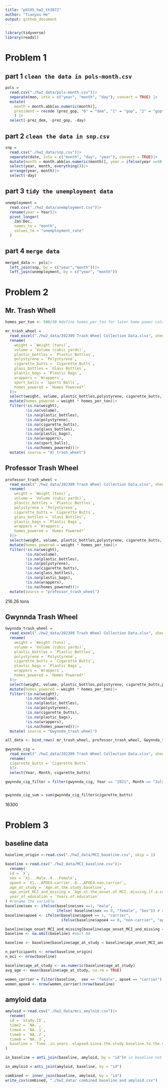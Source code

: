 ```yaml
---
title: "p8105_hw2_th3072"
author: "Tianyou He"
output: github_document
---
```


```r
library(tidyverse)
library(readxl)
```

# Problem 1
## part 1 `clean the data in pols-month.csv`
```r
pols = 
  read.csv("./hw2_data/pols-month.csv")|> 
  separate(mon, into = c("year", "month", "day"), convert = TRUE) |> 
  mutate(
    month = month.abb[as.numeric(month)], 
    president = recode (prez_gop, "0" = "dem", "1" = "gop", "2" = "gop")
    ) |>
  select(-prez_dem, -prez_gop, -day) 
```

## part 2 `clean the data in snp.csv`
```r

snp =
  read.csv("./hw2_data/snp.csv")|>
  separate(date, into = c("month", "day", "year"), convert = TRUE)|>
  mutate(month = month.abb[as.numeric(month)], year = ifelse(year >=50, 1900+year, 2000+year))|>
  select(year, month, everything())|>
  arrange(year, month)|>
  select(-day)
```

## part 3 `tidy the unemployment data`
```r
unemployment = 
  read.csv("./hw2_data/unemployment.csv")|>
  rename(year = Year)|>
  pivot_longer(
    Jan:Dec,
    names_to = "month",
    values_to = "unemployment_rate"
  )
```

## part 4 `merge data`
```r
merged_data <- pols|> 
  left_join(snp, by = c("year","month"))|>
  left_join(unemployment, by = c("year", "month"))
```

# Problem 2

## Mr. Trash Whell
```r
homes_per_ton <- 500/30 #define homes_per_ton for later home power calculation
```

```r
mr_trash_wheel = 
  read_excel("./hw2_data/202309 Trash Wheel Collection Data.xlsx", sheet = "Mr. Trash Wheel")|>
  rename(
    weight = `Weight (tons)`,
    volume = `Volume (cubic yards)`,
    plastic_bottles = `Plastic Bottles`,
    polystyrene = `Polystyrene`,
    cigarette_butts = `Cigarette Butts`,
    glass_bottles = `Glass Bottles`,
    plastic_bags = `Plastic Bags`,
    wrappers = `Wrappers`,
    sport_balls = `Sports Balls`,
    homes_powered = `Homes Powered*`
  )|>
  select(weight, volume, plastic_bottles,polystyrene, cigarette_butts, glass_bottles, plastic_bags, wrappers, sport_balls, homes_powered)|>
  mutate(homes_powered = weight * homes_per_ton)|>
  filter(!is.na(weight),
         !is.na(volume),
         !is.na(plastic_bottles),
         !is.na(polystyrene),
         !is.na(cigarette_butts),
         !is.na(glass_bottles),
         !is.na(plastic_bags),
         !is.na(wrappers),
         !is.na(sport_balls),
         !is.na(homes_powered))|>
  mutate( source = "mr_trash_wheel")
```

## Professor Trash Wheel
```r
professor_trash_wheel = 
  read_excel("./hw2_data/202309 Trash Wheel Collection Data.xlsx", sheet = "Professor Trash Wheel")|>
  rename(
    weight = `Weight (tons)`,
    volume = `Volume (cubic yards)`,
    plastic_bottles = `Plastic Bottles`,
    polystyrene = `Polystyrene`,
    cigarette_butts = `Cigarette Butts`,
    glass_bottles = `Glass Bottles`,
    plastic_bags = `Plastic Bags`,
    wrappers = `Wrappers`,
    homes_powered = `Homes Powered*`
  )|>
  select(weight, volume, plastic_bottles,polystyrene, cigarette_butts, glass_bottles, plastic_bags, wrappers, homes_powered)|>
  mutate(homes_powered = weight * homes_per_ton)|>
  filter(!is.na(weight),
         !is.na(volume),
         !is.na(plastic_bottles),
         !is.na(polystyrene),
         !is.na(cigarette_butts),
         !is.na(glass_bottles),
         !is.na(plastic_bags),
         !is.na(wrappers),
         !is.na(homes_powered))|> 
  mutate(source = "professor_trash_wheel")
```
216.26 tons

## Gwynnda Trash Wheel
```r
Gwynnda_trash_wheel = 
  read_excel("./hw2_data/202309 Trash Wheel Collection Data.xlsx", sheet = "Gwynnda Trash Wheel")|>
  rename(
    weight = `Weight (tons)`,
    volume = `Volume (cubic yards)`,
    plastic_bottles = `Plastic Bottles`,
    polystyrene = `Polystyrene`,
    cigarette_butts = `Cigarette Butts`,
    plastic_bags = `Plastic Bags`,
    wrappers = `Wrappers`,
    homes_powered = `Homes Powered*`
  )|>
  select(weight, volume, plastic_bottles,polystyrene, cigarette_butts,plastic_bags, wrappers, homes_powered)|>
  mutate(homes_powered = weight * homes_per_ton)|>
  filter(!is.na(weight),
         !is.na(volume),
         !is.na(plastic_bottles),
         !is.na(polystyrene),
         !is.na(cigarette_butts),
         !is.na(plastic_bags),
         !is.na(wrappers),
         !is.na(homes_powered))|>
  mutate( source = "Gwynnda_trash_wheel")
```

```r
all_data <- bind_rows( mr_trash_wheel, professor_trash_wheel, Gwynnda_trash_wheel) #combine all data
```

```r
gwynnda_cig = 
  read_excel("./hw2_data/202309 Trash Wheel Collection Data.xlsx", sheet = "Gwynnda Trash Wheel")|>
  rename(
  cigarette_butts = `Cigarette Butts`
  )|>
  select(Year, Month, cigarette_butts)

gwynnda_cig_filter = filter(gwynnda_cig, Year == "2021", Month == "July")


gwynnda_cig_sum = sum(gwynnda_cig_filter$cigarette_butts)
```
16300

# Problem 3

## baseline data

```r
baseline_origin <-read.csv("./hw2_data/MCI_baseline.csv", skip = 1)
```

```r
baseline <-read.csv("./hw2_data/MCI_baseline.csv")|>
  rename(
  id = `X`,
  sex = `X1...Male..0...Female`,
  apoe4 = `X1...APOE4.carrier..0...APOE4.non.carrier`,
  age_at_study = `Age.at.the.study.baseline`,
  age_onset_MCI_and_missing = `Age.at.the.onset.of.MCI..missing.if.a.subject.remains.MCI.free.during.the.follow.up.period`,
  year_of_education = `Years.of.education`
) #rename the variable
baseline$sex <- ifelse(baseline$sex ==1, "male",
                       ifelse( baseline$sex == 0, "female", "Sex")) # change 1 and 0 to male and female
baseline$apoe4 <- ifelse(baseline$apoe4 == 1, "carrier",
                         ifelse(baseline$apoe4 == 0, "non-carrier", "apoe4")) # change 1 and 0 to carrier and non-carrier

baseline$age_onset_MCI_and_missing[baseline$age_onset_MCI_and_missing == "."] <- NA #change "." into NA
baseline <- na.omit(baseline) #omit NA

baseline <- baseline[baseline$age_at_study < baseline$age_onset_MCI_and_missing,]
```


```r
n_participants <- nrow(baseline_origin)
n_mci <- nrow(baseline)

baseline$age_at_study <- as.numeric(baseline$age_at_study)
avg_age <- mean(baseline$age_at_study, na.rm = TRUE)

women_carrier = filter(baseline,  sex == "female", apoe4 == "carrier")
women_apoe4 <- nrow(women_carrier)/nrow(baseline)
```

## amyloid data
```r
amyloid <-read.csv("./hw2_data/mci_amyloid.csv")|>
  rename(
  id = `Study.ID`,
  time2 = `NA.`,
  time4 = `NA..1`,
  time6 = `NA..2`,
  time8 = `NA..3`,
  baseline = `Time..in.years..elapsed.since.the.study.baseline.to.the.visit.where.biomarker.Amyloid._.42.40.ratio.was.measured`
)

```


```r
in_baseline = anti_join(baseline, amyloid, by = "id")# in baseline not in amyloid
```

```r
in_amyloid = anti_join(amyloid, baseline, by = "id")
```

```r
combined <- inner_join(baseline, amyloid, by = "id")
write_csv(combined, "./hw2_data/ combined baseline and amyloid.csv")
```


